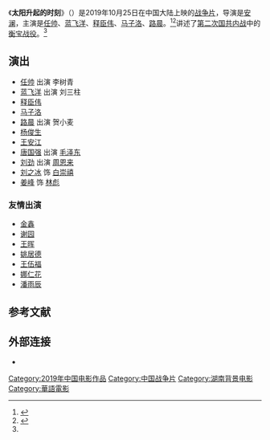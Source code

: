 {{电影信息框
| 片名     = 太阳升起的时刻
| 电影原名 = ''{{lang|en|The Moment of The Sunrise}}''
| 图像     = The Moment of The Sunrise poster.jpg
| 图像说明 = 海报
| 导演     = [[安澜|安澜]]
| 监制     = 
| 制片     = 
| 编剧     = 张付华、陈英闻、胡全新
| 原著     = 
| 主演     = 任帅<br>蓝飞洋<br>释臣伟<br>马子洛<br>路晨
| 配乐     = 
| 摄影     = 汪洋
| 剪辑     = 
| 制片商   = 广东盛视文化影视有限公司<br>中国电影股份有限公司出品<br>扬州广播电视总台<br>珠江电影集团有限公司<br>潇湘电影集团有限公司
| 发行商   = 
| 上映日期 = {{Film date|2019|10|25|中国大陆}}
| 片长     = 90分钟
| 产地     = {{CHNML}}
| 语言     = 普通话
| 预算     = 
| 票房     = 
| 前集     = 
| 续集     = 
}}
《'''太阳升起的时刻'''》（{{lang-en|''The Moment of The Sunrise''}}）是2019年10月25日在中国大陆上映的[[战争片|战争片]]，导演是[[安澜|安澜]]，主演是[[任帅|任帅]]、[[蓝飞洋|蓝飞洋]]、[[释臣伟|释臣伟]]、[[马子洛|马子洛]]、[[路晨|路晨]]。<ref name="celery">{{cite news |author1=黄钰涵 |title=主旋律电影《打过长江去》《太阳升起的时刻》将映 |url=http://www.chinanews.com/yl/2019/10-15/8979284.shtml |accessdate=2021-01-07 |work=中国新闻网 |date=2019-10-15 |archive-date=2021-01-09 |archive-url=https://web.archive.org/web/20210109155151/http://www.chinanews.com/yl/2019/10-15/8979284.shtml |dead-url=no }}</ref><ref>{{cite news |title=《太阳升起的时刻》曝预告 讲述战火中的热血青春 |url=http://ent.sina.com.cn/m/c/2019-10-23/doc-iicezuev4292090.shtml |accessdate=2021-01-07 |work=新浪 |date=2019-10-23 |archive-date=2019-10-28 |archive-url=https://web.archive.org/web/20191028173310/https://ent.sina.com.cn/m/c/2019-10-23/doc-iicezuev4292090.shtml |dead-url=no }}</ref>讲述了[[第二次国共内战|第二次国共内战]]中的[[衡宝战役|衡宝战役]]。<ref name="celery"/>

==演出==
*[[任帅|任帅]] 出演 李树青
*[[蓝飞洋|蓝飞洋]] 出演 刘三柱
*[[释臣伟|释臣伟]]
*[[马子洛|马子洛]]
*[[路晨|路晨]] 出演 贺小麦
*[[杨俊生|杨俊生]]
*[[王安江|王安江]]
*[[唐国强|唐国强]] 出演 [[毛泽东|毛泽东]]
*[[刘劲|刘劲]] 出演 [[周恩来|周恩来]]
*[[刘之冰|刘之冰]] 饰 [[白崇禧|白崇禧]]
*[[姜峰|姜峰]] 饰 [[林彪|林彪]]

===友情出演===
*[[金鑫_(演员)|金鑫]]
*[[谢园|谢园]]
*[[王晖|王晖]]
*[[姚居德|姚居德]]
*[[王伍福|王伍福]]
*[[娜仁花|娜仁花]]
*[[潘雨辰|潘雨辰]]

==参考文献==
{{reflist}}

==外部连接==
*{{douban|32493366}}

{{DEFAULTSORT:Tai太阳升起的时刻}}
[[Category:2019年中国电影作品|Category:2019年中国电影作品]]
[[Category:中国战争片|Category:中国战争片]]
[[Category:湖南背景电影|Category:湖南背景电影]]
[[Category:華語電影|Category:華語電影]]
